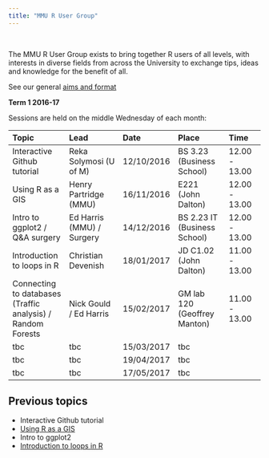 ```yaml
---
title: "MMU R User Group"
---
```


<br>


The MMU R User Group exists to bring together R users of all levels, with interests in diverse fields from across the University to exchange tips, ideas and knowledge for the benefit of all.


See our general [aims and format]

[aims and format]: https://mmu-r-user-group.github.io/statement.html

**Term 1 2016-17**

Sessions are held on the middle Wednesday of each month: 


| Topic           | Lead          | Date       | Place         | Time     |
| :-------------- |:--------------| :--------- | :-------------|:---------|
| Interactive Github tutorial   | Reka Solymosi (U of M)  | 12/10/2016 | BS 3.23 (Business School) |12.00 - 13.00 |
| Using R as a GIS              | Henry Partridge (MMU)   | 16/11/2016 |   E221 (John Dalton)      |12.00 - 13.00|
| Intro to ggplot2 / Q&A surgery| Ed Harris (MMU) / Surgery  |14/12/2016| BS 2.23 IT  (Business School) |12.00 - 13.00 |
|  Introduction to loops in R   | Christian Devenish      | 18/01/2017 | JD C1.02 (John Dalton)    |11.00 - 13.00|        
|  Connecting to databases (Traffic analysis) / Random Forests | Nick Gould / Ed Harris  | 15/02/2017| GM lab 120 (Geoffrey Manton) | 11.00 - 13.00|
|  tbc | tbc  | 15/03/2017| tbc | |
|  tbc | tbc  | 19/04/2017| tbc | |
|  tbc | tbc  | 17/05/2017| tbc | |



## Previous topics

* Interactive Github tutorial  
* [Using R as a GIS](https://github.com/rcatlord/tutorials/blob/master/GIS/GIS.md)  
* Intro to ggplot2  
* [Introduction to loops in R ](https://github.com/Cdevenish/Teaching/blob/master/IntroR/Intro_loops.r )  

